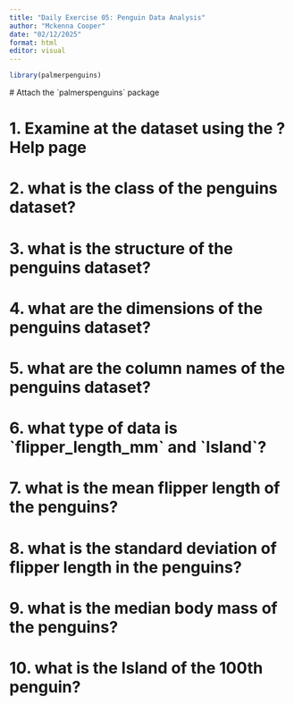 ```yaml
---
title: "Daily Exercise 05: Penguin Data Analysis"
author: "Mckenna Cooper"
date: "02/12/2025"
format: html
editor: visual
---
```


```r
library(palmerpenguins)
```

\# Attach the \`palmerspenguins\` package

# 1. Examine at the dataset using the ?Help page

# 2. what is the class of the penguins dataset?

# 3. what is the structure of the penguins dataset?

# 4. what are the dimensions of the penguins dataset?

# 5. what are the column names of the penguins dataset?

# 6. what type of data is \`flipper_length_mm\` and \`Island\`?

# 7. what is the mean flipper length of the penguins?

# 8. what is the standard deviation of flipper length in the penguins?

# 9. what is the median body mass of the penguins?

# 10. what is the Island of the 100th penguin?
